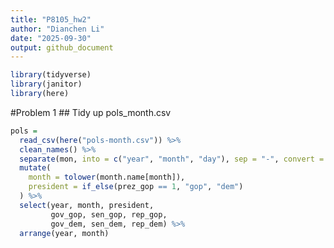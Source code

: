 ```yaml
---
title: "P8105_hw2"
author: "Dianchen Li"
date: "2025-09-30"
output: github_document
---
```


```r
library(tidyverse)
library(janitor)
library(here)
```
#Problem 1
## Tidy up pols_month.csv
```r
pols = 
  read_csv(here("pols-month.csv")) %>% 
  clean_names() %>% 
  separate(mon, into = c("year", "month", "day"), sep = "-", convert = TRUE) %>% 
  mutate(
    month = tolower(month.name[month]),
    president = if_else(prez_gop == 1, "gop", "dem")
  ) %>% 
  select(year, month, president,
         gov_gop, sen_gop, rep_gop,
         gov_dem, sen_dem, rep_dem) %>% 
  arrange(year, month)

```

